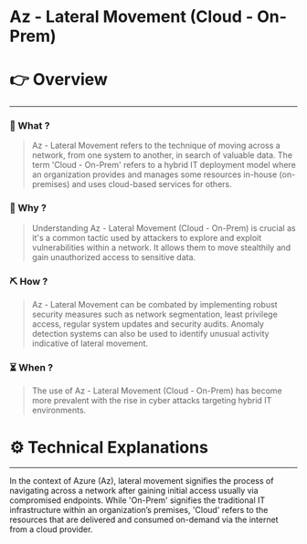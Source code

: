 # Az - Lateral Movement (Cloud - On-Prem)


# 👉 Overview

---

### 👀 What ?

> Az - Lateral Movement refers to the technique of moving across a network, from one system to another, in search of valuable data. The term 'Cloud - On-Prem' refers to a hybrid IT deployment model where an organization provides and manages some resources in-house (on-premises) and uses cloud-based services for others.
> 

### 🧐 Why ?

> Understanding Az - Lateral Movement (Cloud - On-Prem) is crucial as it's a common tactic used by attackers to explore and exploit vulnerabilities within a network. It allows them to move stealthily and gain unauthorized access to sensitive data.
> 

### ⛏️ How ?

> Az - Lateral Movement can be combated by implementing robust security measures such as network segmentation, least privilege access, regular system updates and security audits. Anomaly detection systems can also be used to identify unusual activity indicative of lateral movement.
> 

### ⏳ When ?

> The use of Az - Lateral Movement (Cloud - On-Prem) has become more prevalent with the rise in cyber attacks targeting hybrid IT environments.
> 

# ⚙️ Technical Explanations

---

In the context of Azure (Az), lateral movement signifies the process of navigating across a network after gaining initial access usually via compromised endpoints. While 'On-Prem' signifies the traditional IT infrastructure within an organization’s premises, 'Cloud' refers to the resources that are delivered and consumed on-demand via the internet from a cloud provider.
